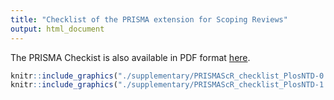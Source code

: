 ```yaml
---
title: "Checklist of the PRISMA extension for Scoping Reviews"
output: html_document
--- 
```


The PRISMA Checkist is also available in PDF format [here]("supplementary/PRISMAScR_checklist_PlosNTD.pdf").


```r
knitr::include_graphics("./supplementary/PRISMAScR_checklist_PlosNTD-0.png")
knitr::include_graphics("./supplementary/PRISMAScR_checklist_PlosNTD-1.png")
```
